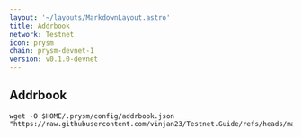 ```yaml
---
layout: '~/layouts/MarkdownLayout.astro'
title: Addrbook
network: Testnet
icon: prysm
chain: prysm-devnet-1
version: v0.1.0-devnet
---
```

## Addrbook

```
wget -O $HOME/.prysm/config/addrbook.json "https://raw.githubusercontent.com/vinjan23/Testnet.Guide/refs/heads/main/Prysm/addrbook.json"
```
